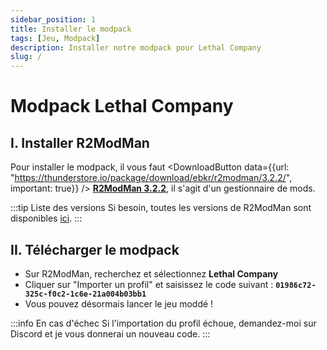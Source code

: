 ```yaml
---
sidebar_position: 1
title: Installer le modpack
tags: [Jeu, Modpack]
description: Installer notre modpack pour Lethal Company
slug: /
---
```



# Modpack Lethal Company

## I. Installer R2ModMan

Pour installer le modpack, il vous faut
<DownloadButton data={{url: "https://thunderstore.io/package/download/ebkr/r2modman/3.2.2/", important: true}} /> [**R2ModMan 3.2.2**](https://thunderstore.io/package/download/ebkr/r2modman/3.2.2/),
il s'agit d'un gestionnaire de mods.

:::tip Liste des versions
Si besoin, toutes les versions de R2ModMan sont disponibles [ici](https://thunderstore.io/package/ebkr/r2modman/versions/).
:::

## II. Télécharger le modpack

* Sur R2ModMan, recherchez et sélectionnez **Lethal Company**
* Cliquer sur "Importer un profil" et saisissez le code suivant : **`01986c72-325c-f0c2-1c6e-21a004b03bb1`**
* Vous pouvez désormais lancer le jeu moddé !

:::info En cas d'échec
Si l'importation du profil échoue, demandez-moi sur Discord et je vous donnerai un nouveau code.
:::